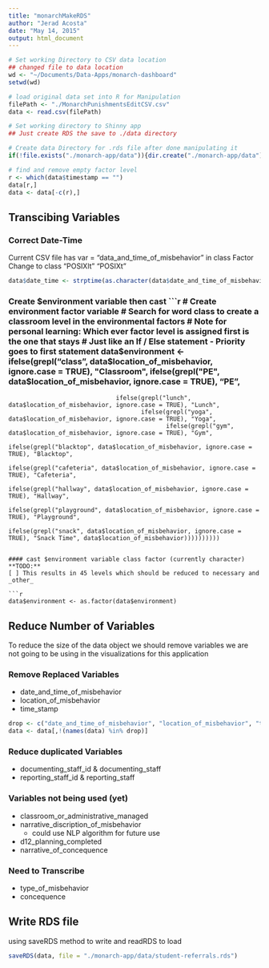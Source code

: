```yaml
---
title: "monarchMakeRDS"
author: "Jerad Acosta"
date: "May 14, 2015"
output: html_document
---
```


```r
# Set working Directory to CSV data location
## changed file to data location
wd <- "~/Documents/Data-Apps/monarch-dashboard"
setwd(wd)

# load original data set into R for Manipulation
filePath <- "./MonarchPunishmentsEditCSV.csv"
data <- read.csv(filePath)

# Set working directory to Shinny app
## Just create RDS the save to ./data directory

# Create data Directory for .rds file after done manipulating it
if(!file.exists("./monarch-app/data")){dir.create("./monarch-app/data")}
```


```r
# find and remove empty factor level
r <- which(data$timestamp == "")
data[r,]
data <- data[-c(r),]
```

## Transcibing Variables

### Correct Date-Time
Current CSV file has var = "data_and_time_of_misbehavior" in class Factor
Change to class "POSIXlt" "POSIXt"
```r
data$date_time <- strptime(as.character(data$date_and_time_of_misbehavior), format = "%m/%d/%Y %T")
```

### Create $environment variable then cast
```r
# Create environment factor variable
# Search for word class to create a classroom level in the environmental factors
# Note for personal learning: Which ever factor level is assigned first is the one that stays
# Just like an If / Else statement - Priority goes to first statement
data$environment <- ifelse(grepl("class", data$location_of_misbehavior, ignore.case = TRUE), "Classroom",
                           ifelse(grepl("PE", data$location_of_misbehavior, ignore.case = TRUE), "PE", 
                                  ifelse(grepl("lunch", data$location_of_misbehavior, ignore.case = TRUE), "Lunch",
                                         ifelse(grepl("yoga", data$location_of_misbehavior, ignore.case = TRUE), "Yoga",
                                                ifelse(grepl("gym", data$location_of_misbehavior, ignore.case = TRUE), "Gym", 
                                                       ifelse(grepl("blacktop", data$location_of_misbehavior, ignore.case = TRUE), "Blacktop",
                                                              ifelse(grepl("cafeteria", data$location_of_misbehavior, ignore.case = TRUE), "Cafeteria",
                                                                     ifelse(grepl("hallway", data$location_of_misbehavior, ignore.case = TRUE), "Hallway",
                                                                            ifelse(grepl("playground", data$location_of_misbehavior, ignore.case = TRUE), "Playground",
                                                                                   ifelse(grepl("snack", data$location_of_misbehavior, ignore.case = TRUE), "Snack Time", data$location_of_misbehavior))))))))))
```

#### cast $environment variable class factor (currently character)
**TODO:** 
[ ] This results in 45 levels which should be reduced to necessary and _other_

```r
data$environment <- as.factor(data$environment)
```

## Reduce Number of Variables

To reduce the size of the data object we should remove variables we are not going to be using in the visualizations for this application

### Remove Replaced Variables
+ date_and_time_of_misbehavior
+ location_of_misbehavior
+ time_stamp

```r
drop <- c("date_and_time_of_misbehavior", "location_of_misbehavior", "time_stamp")
data <- data[,!(names(data) %in% drop)]
```

### Reduce duplicated Variables
+ documenting_staff_id & documenting_staff
+ reporting_staff_id & reporting_staff

### Variables not being used (yet)
+ classroom_or_administrative_managed
+ narrative_discription_of_misbehavior
    + could use NLP algorithm for future use
+ d12_planning_completed
+ narrative_of_concequence


### Need to Transcribe
+ type_of_misbehavior
+ concequence


## Write RDS file
using saveRDS method to write and readRDS to load
```r
saveRDS(data, file = "./monarch-app/data/student-referrals.rds")
```